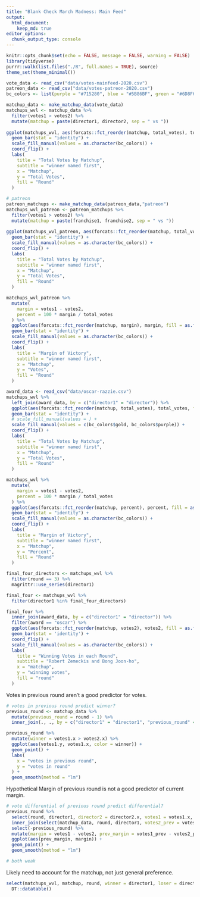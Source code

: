 ```yaml
---
title: "Blank Check March Madness: Main Feed"
output: 
  html_document:
    keep_md: true
editor_options: 
  chunk_output_type: console
---
```


```r
knitr::opts_chunk$set(echo = FALSE, message = FALSE, warning = FALSE)
library(tidyverse)
purrr::walk(list.files("./R", full.names = TRUE), source)
theme_set(theme_minimal())
```

```r
vote_data <- read_csv("data/votes-mainfeed-2020.csv")
patreon_data <- read_csv("data/votes-patreon-2020.csv")
bc_colors <- list(purple = "#715280", blue = "#5B86BF", green = "#6D8F6C", bagel = "#D3984F", gold = "#F9CE5E")
```

```r
matchup_data <- make_matchup_data(vote_data)
matchups_wvl <- matchup_data %>% 
  filter(votes1 > votes2) %>% 
  mutate(matchup = paste(director1, director2, sep = " vs "))
  
ggplot(matchups_wvl, aes(forcats::fct_reorder(matchup, total_votes), total_votes, fill = as.factor(round))) +
  geom_bar(stat = "identity") + 
  scale_fill_manual(values = as.character(bc_colors)) +
  coord_flip() + 
  labs(
    title = "Total Votes by Matchup",
    subtitle = "winner named first",
    x = "Matchup",
    y = "Total Votes",
    fill = "Round"
  )
```

```r
# patreon
patreon_matchups <- make_matchup_data(patreon_data,"patreon")
matchups_wvl_patreon <- patreon_matchups %>% 
  filter(votes1 > votes2) %>% 
  mutate(matchup = paste(franchise1, franchise2, sep = " vs "))
  
ggplot(matchups_wvl_patreon, aes(forcats::fct_reorder(matchup, total_votes), total_votes, fill = as.factor(round))) +
  geom_bar(stat = "identity") + 
  scale_fill_manual(values = as.character(bc_colors)) +
  coord_flip() + 
  labs(
    title = "Total Votes by Matchup",
    subtitle = "winner named first",
    x = "Matchup",
    y = "Total Votes",
    fill = "Round"
  )

matchups_wvl_patreon %>% 
  mutate(
    margin = votes1 - votes2,
    percent = 100 * margin / total_votes
  ) %>% 
  ggplot(aes(forcats::fct_reorder(matchup, margin), margin, fill = as.factor(round))) + 
  geom_bar(stat = "identity") +
  scale_fill_manual(values = as.character(bc_colors)) +
  coord_flip() +
  labs(
    title = "Margin of Victory",
    subtitle = "winner named first",
    x = "Matchup",
    y = "Votes",
    fill = "Round"
  )
```

```r
award_data <- read_csv("data/oscar-razzie.csv")
matchups_wvl %>% 
  left_join(award_data, by = c("director1" = "director")) %>% 
  ggplot(aes(forcats::fct_reorder(matchup, total_votes), total_votes, fill = award)) + 
  geom_bar(stat = "identity") + 
  # scale_fill_manual(values = ) +
  scale_fill_manual(values = c(bc_colors$gold, bc_colors$purple)) +
  coord_flip() + 
  labs(
    title = "Total Votes by Matchup",
    subtitle = "winner named first",
    x = "Matchup",
    y = "Total Votes",
    fill = "Round"
  )
```

```r
matchups_wvl %>% 
  mutate(
    margin = votes1 - votes2,
    percent = 100 * margin / total_votes
  ) %>% 
  ggplot(aes(forcats::fct_reorder(matchup, percent), percent, fill = as.factor(round))) + 
  geom_bar(stat = "identity") +
  scale_fill_manual(values = as.character(bc_colors)) +
  coord_flip() +
  labs(
    title = "Margin of Victory",
    subtitle = "winner named first",
    x = "Matchup",
    y = "Percent",
    fill = "Round"
  )
```

```r
final_four_directors <- matchups_wvl %>% 
  filter(round == 3) %>% 
  magrittr::use_series(director1)

final_four <- matchups_wvl %>% 
  filter(director1 %in% final_four_directors)

final_four %>% 
  inner_join(award_data, by = c("director1" = "director")) %>% 
  filter(award == "oscar") %>% 
  ggplot(aes(forcats::fct_reorder(matchup, votes2), votes2, fill = as.factor(round))) + 
  geom_bar(stat = 'identity') +
  coord_flip() +
  scale_fill_manual(values = as.character(bc_colors)) +
  labs(
    title = "Winning Votes in each Round",
    subtitle = "Robert Zemeckis and Bong Joon-ho",
    x = "matchup",
    y = "winning votes",
    fill = "round"
  )
```

Votes in previous round aren't a good predictor for votes.  

```r
# votes in previous round predict winner?
previous_round <- matchup_data %>% 
  mutate(previous_round = round - 1) %>% 
  inner_join(., ., by = c("director1" = "director1", "previous_round" = "round")) 

previous_round %>% 
  mutate(winner = votes1.x > votes2.x) %>% 
  ggplot(aes(votes1.y, votes1.x, color = winner)) + 
  geom_point() +
  labs(
    x = "votes in previous round",
    y = "votes in round"
  ) +
  geom_smooth(method = "lm")
```

Hypothetical Margin of previous round is not a good predictor of current margin.  

```r
# vote differential of previous round predict differential?
previous_round %>% 
  select(round, director1, director2 = director2.x, votes1 = votes1.x, votes2 = votes2.x, votes1_prev = votes1.y, previous_round) %>% 
  inner_join(select(matchup_data, round, director1, votes2_prev = votes1), by = c("director2" = "director1", "previous_round" = "round")) %>% 
  select(-previous_round) %>% 
  mutate(margin = votes1 - votes2, prev_margin = votes1_prev - votes2_prev) %>%
  ggplot(aes(prev_margin, margin)) + 
  geom_point() + 
  geom_smooth(method = "lm")

# both weak
```

Likely need to account for the matchup, not just general preference.  

```r
select(matchups_wvl, matchup, round, winner = director1, loser = director2, winning_votes = votes1, losing_votes = votes2, total_votes) %>% 
  DT::datatable()
```

